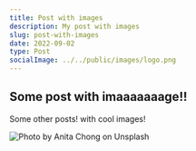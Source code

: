 ```yaml
---
title: Post with images
description: My post with images
slug: post-with-images
date: 2022-09-02
type: Post
socialImage: ../../public/images/logo.png
---
```


## Some post with imaaaaaaage!!

Some other posts! with cool images!

![Photo by Anita Chong on Unsplash](/images/anita-chong-unsplash.jpg)
